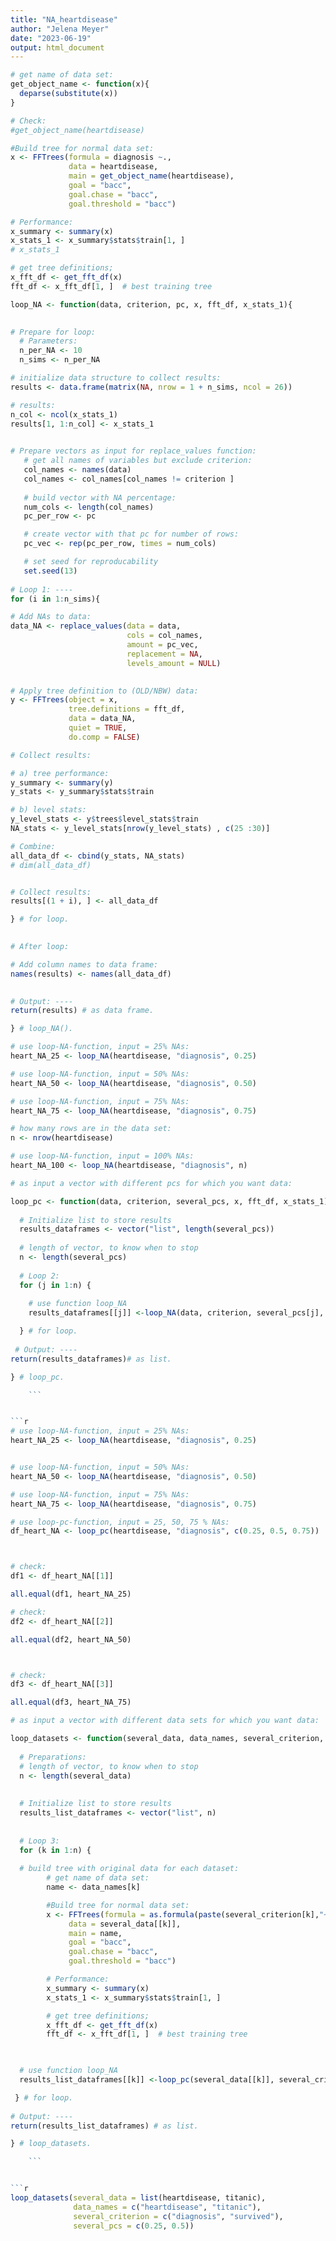 ```yaml
---
title: "NA_heartdisease"
author: "Jelena Meyer"
date: "2023-06-19"
output: html_document
---
```


```r

# get name of data set:
get_object_name <- function(x){
  deparse(substitute(x))
}

# Check:
#get_object_name(heartdisease)
```


```r

#Build tree for normal data set:
x <- FFTrees(formula = diagnosis ~.,
             data = heartdisease,
             main = get_object_name(heartdisease),
             goal = "bacc",
             goal.chase = "bacc",
             goal.threshold = "bacc")

# Performance:
x_summary <- summary(x)
x_stats_1 <- x_summary$stats$train[1, ]
# x_stats_1

# get tree definitions;
x_fft_df <- get_fft_df(x)
fft_df <- x_fft_df[1, ]  # best training tree
```


```r

loop_NA <- function(data, criterion, pc, x, fft_df, x_stats_1){

  
# Prepare for loop:
  # Parameters:
  n_per_NA <- 10
  n_sims <- n_per_NA

# initialize data structure to collect results:
results <- data.frame(matrix(NA, nrow = 1 + n_sims, ncol = 26))

# results:
n_col <- ncol(x_stats_1)
results[1, 1:n_col] <- x_stats_1

  
# Prepare vectors as input for replace_values function:  
   # get all names of variables but exclude criterion: 
   col_names <- names(data)
   col_names <- col_names[col_names != criterion ]
  
   # build vector with NA percentage: 
   num_cols <- length(col_names)
   pc_per_row <- pc

   # create vector with that pc for number of rows:
   pc_vec <- rep(pc_per_row, times = num_cols)

   # set seed for reproducability
   set.seed(13)
  
# Loop 1: ---- 
for (i in 1:n_sims){

# Add NAs to data:
data_NA <- replace_values(data = data, 
                          cols = col_names, 
                          amount = pc_vec, 
                          replacement = NA, 
                          levels_amount = NULL)

  
# Apply tree definition to (OLD/NBW) data:
y <- FFTrees(object = x,
             tree.definitions = fft_df,
             data = data_NA, 
             quiet = TRUE, 
             do.comp = FALSE)

# Collect results:

# a) tree performance: 
y_summary <- summary(y)
y_stats <- y_summary$stats$train

# b) level stats:
y_level_stats <- y$trees$level_stats$train
NA_stats <- y_level_stats[nrow(y_level_stats) , c(25 :30)]

# Combine:
all_data_df <- cbind(y_stats, NA_stats)
# dim(all_data_df)


# Collect results:
results[(1 + i), ] <- all_data_df

} # for loop. 

  
# After loop:

# Add column names to data frame:
names(results) <- names(all_data_df)

       
# Output: ----
return(results) # as data frame.

} # loop_NA().
```




```r
# use loop-NA-function, input = 25% NAs:
heart_NA_25 <- loop_NA(heartdisease, "diagnosis", 0.25)
```

```r
# use loop-NA-function, input = 50% NAs:
heart_NA_50 <- loop_NA(heartdisease, "diagnosis", 0.50)
```

```r
# use loop-NA-function, input = 75% NAs:
heart_NA_75 <- loop_NA(heartdisease, "diagnosis", 0.75)
```

```r
# how many rows are in the data set:
n <- nrow(heartdisease)

# use loop-NA-function, input = 100% NAs:
heart_NA_100 <- loop_NA(heartdisease, "diagnosis", n)
```



```r

# as input a vector with different pcs for which you want data:

loop_pc <- function(data, criterion, several_pcs, x, fft_df, x_stats_1){
  
  # Initialize list to store results
  results_dataframes <- vector("list", length(several_pcs))
  
  # length of vector, to know when to stop
  n <- length(several_pcs)
  
  # Loop 2:
  for (j in 1:n) {
    
    # use function loop_NA
    results_dataframes[[j]] <-loop_NA(data, criterion, several_pcs[j], x, fft_df, x_stats_1)

  } # for loop.
  
 # Output: ----
return(results_dataframes)# as list.

} # loop_pc.

    ```


```r
# use loop-NA-function, input = 25% NAs:
heart_NA_25 <- loop_NA(heartdisease, "diagnosis", 0.25)


# use loop-NA-function, input = 50% NAs:
heart_NA_50 <- loop_NA(heartdisease, "diagnosis", 0.50)

# use loop-NA-function, input = 75% NAs:
heart_NA_75 <- loop_NA(heartdisease, "diagnosis", 0.75)

# use loop-pc-function, input = 25, 50, 75 % NAs:
df_heart_NA <- loop_pc(heartdisease, "diagnosis", c(0.25, 0.5, 0.75))



# check:
df1 <- df_heart_NA[[1]]

all.equal(df1, heart_NA_25)

# check:
df2 <- df_heart_NA[[2]]

all.equal(df2, heart_NA_50)



# check:
df3 <- df_heart_NA[[3]]

all.equal(df3, heart_NA_75)
```


```r

# as input a vector with different data sets for which you want data:

loop_datasets <- function(several_data, data_names, several_criterion, several_pcs){
  
  # Preparations:
  # length of vector, to know when to stop
  n <- length(several_data)
  
  
  # Initialize list to store results
  results_list_dataframes <- vector("list", n)
  
  
  # Loop 3:
  for (k in 1:n) {
    
  # build tree with original data for each dataset:
        # get name of data set:
        name <- data_names[k]

        #Build tree for normal data set:
        x <- FFTrees(formula = as.formula(paste(several_criterion[k],"~.")),
             data = several_data[[k]],
             main = name,
             goal = "bacc",
             goal.chase = "bacc",
             goal.threshold = "bacc")

        # Performance:
        x_summary <- summary(x)
        x_stats_1 <- x_summary$stats$train[1, ]

        # get tree definitions;
        x_fft_df <- get_fft_df(x)
        fft_df <- x_fft_df[1, ]  # best training tree


  
  # use function loop_NA
  results_list_dataframes[[k]] <-loop_pc(several_data[[k]], several_criterion[k], several_pcs, x, fft_df, x_stats_1)

 } # for loop.
  
# Output: ----
return(results_list_dataframes) # as list.

} # loop_datasets.

    ```


```r

loop_datasets(several_data = list(heartdisease, titanic), 
              data_names = c("heartdisease", "titanic"), 
              several_criterion = c("diagnosis", "survived"), 
              several_pcs = c(0.25, 0.5))

```


